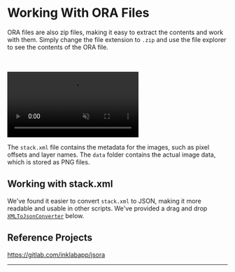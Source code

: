 
# Working With ORA Files

ORA files are also zip files, making it easy to extract the contents and work with them. Simply change the file extension to `.zip` and use the file explorer to see the contents of the ORA file.

<br></br>
<video loop autoPlay muted>
    <source src="videos/ora_zip.mp4" type="video/mp4"></source>
</video>

The `stack.xml` file contains the metadata for the images, such as pixel offsets and layer names. The `data` folder contains the actual image data, which is stored as PNG files.

## Working with stack.xml

We've found it easier to convert `stack.xml` to JSON, making it more readable and usable in other scripts. We've provided a drag and drop [`XMLToJsonConverter`](https://github.com/alto-io/xgr-docs/blob/main/components/XMLToJsonConverter.js) below.

<XMLToJsonConverter/>

## Reference Projects

https://gitlab.com/inklabapp/jsora

--- 

